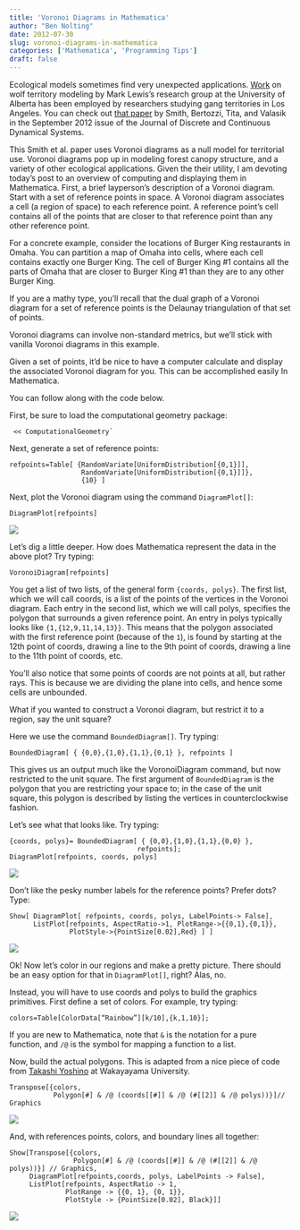 ```yaml
---
title: 'Voronoi Diagrams in Mathematica'
author: "Ben Nolting"
date: 2012-07-30
slug: voronoi-diagrams-in-mathematica
categories: ['Mathematica', 'Programming Tips']
draft: false
---
```


Ecological models sometimes find very unexpected applications. [Work](http://www.math.ualberta.ca/~mlewis/publications/index.htm) on wolf territory modeling by Mark Lewis’s research group at the University of Alberta has been employed by researchers studying gang territories in Los Angeles. You can check out [that paper](https://www.aimsciences.org/article/doi/10.3934/dcds.2012.32.3223) by Smith, Bertozzi, Tita, and Valasik in the September 2012 issue of the Journal of Discrete and Continuous Dynamical Systems. 

This Smith et al. paper uses Voronoi diagrams as a null model for territorial use. Voronoi diagrams pop up in modeling forest canopy structure, and a variety of other ecological applications. Given the their utility, I am devoting today’s post to an overview of computing and displaying them in Mathematica. First, a brief layperson’s description of a Voronoi diagram. Start with a set of reference points in space. A Voronoi diagram associates a cell (a region of space) to each reference point. A reference point’s cell contains all of the points that are closer to that reference point than any other reference point. 

For a concrete example, consider the locations of Burger King restaurants in Omaha. You can partition a map of Omaha into cells, where each cell contains exactly one Burger King. The cell of Burger King #1 contains all the parts of Omaha that are closer to Burger King #1 than they are to any other Burger King. 

If you are a mathy type, you’ll recall that the dual graph of a Voronoi diagram for a set of reference points is the Delaunay triangulation of that set of points. 

Voronoi diagrams can involve non-standard metrics, but we’ll stick with vanilla Voronoi diagrams in this example. 

Given a set of points, it’d be nice to have a computer calculate and display the associated Voronoi diagram for you. This can be accomplished easily In Mathematica. 

You can follow along with the code below. 

First, be sure to load the computational geometry package:

```
 << ComputationalGeometry`
```

Next, generate a set of reference points:

```
refpoints=Table[ {RandomVariate[UniformDistribution[{0,1}]],
                  RandomVariate[UniformDistribution[{0,1}]]},
                  {10} ]
```

Next, plot the Voronoi diagram using the command `DiagramPlot[]`:

```
DiagramPlot[refpoints]
``` 

![](/img/Voroni1.jpg)

Let’s dig a little deeper. How does Mathematica represent the data in the above plot? Try typing:

```
VoronoiDiagram[refpoints]
```

You get a list of two lists, of the general form `{coords, polys}`. The first list, which we will call coords, is a list of the points of the vertices in the Voronoi diagram. Each entry in the second list, which we will call polys, specifies the polygon that surrounds a given reference point. An entry in polys typically looks like `{1,{12,9,11,14,13}}`. This means that the polygon associated with the first reference point (because of the `1`), is found by starting at the 12th point of coords, drawing a line to the 9th point of coords, drawing a line to the 11th point of coords, etc. 

You’ll also notice that some points of coords are not points at all, but rather rays. This is because we are dividing the plane into cells, and hence some cells are unbounded. 

What if you wanted to construct a Voronoi diagram, but restrict it to a region, say the unit square? 

Here we use the command `BoundedDiagram[]`. Try typing:

```
BoundedDiagram[ { {0,0},{1,0},{1,1},{0,1} }, refpoints ]
```

This gives us an output much like the VoronoiDiagram command, but now restricted to the unit square. The first argument of `BoundedDiagram` is the polygon that you are restricting your space to; in the case of the unit square, this polygon is described by listing the vertices in counterclockwise fashion. 

Let’s see what that looks like. Try typing:

```
{coords, polys}= BoundedDiagram[ { {0,0},{1,0},{1,1},{0,0} }, 
                                refpoints];
DiagramPlot[refpoints, coords, polys]
``` 

![](/img/Voroni2.jpg)

Don’t like the pesky number labels for the reference points? Prefer dots? Type:

```
Show[ DiagramPlot[ refpoints, coords, polys, LabelPoints-> False],
      ListPlot[refpoints, AspectRatio->1, PlotRange->{{0,1},{0,1}},
               PlotStyle->{PointSize[0.02],Red} ] ]
```

![](/img/Voroni3.jpg)

Ok! Now let’s color in our regions and make a pretty picture. There should be an easy option for that in `DiagramPlot[]`, right? Alas, no. 

Instead, you will have to use coords and polys to build the graphics primitives. First define a set of colors. For example, try typing:

```
colors=Table[ColorData[“Rainbow”][k/10],{k,1,10}];
```

If you are new to Mathematica, note that `&` is the notation for a pure function, and `/@` is the symbol for mapping a function to a list. 

Now, build the actual polygons. This is adapted from a nice piece of code from [Takashi Yoshino](http://web.wakayama-u.ac.jp/~yoshino/index_en.html) at Wakayayama University.

```
Transpose[{colors,
           Polygon[#] & /@ (coords[[#]] & /@ (#[[2]] & /@ polys))}]// Graphics
``` 

![](/img/Voroni4.jpg)

And, with references points, colors, and boundary lines all together:

```
Show[Transpose[{colors,
                Polygon[#] & /@ (coords[[#]] & /@ (#[[2]] & /@ polys))}] // Graphics,
     DiagramPlot[refpoints,coords, polys, LabelPoints -> False],
     ListPlot[refpoints, AspectRatio -> 1,
              PlotRange -> {{0, 1}, {0, 1}},
              PlotStyle -> {PointSize[0.02], Black}]]
```

![](/img/Voroni5.jpg)